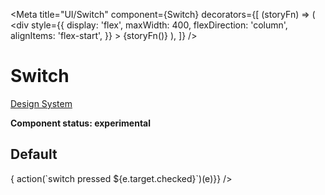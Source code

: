 
<Meta
  title="UI/Switch"
  component={Switch}
  decorators={[
    (storyFn) => (
      <div
        style={{
          display: 'flex',
          maxWidth: 400,
          flexDirection: 'column',
          alignItems: 'flex-start',
        }}
      >
        {storyFn()}
      </div>
    ),
  ]}
/>

# Switch

[Design System](https://designsystem.amsterdam.nl/7awj1hc9f/p/647350-toggle)

**Component status: experimental**

## Default

<Preview>
  <Story name="Default">
    <Fragment>
      <Switch id="default" onChange={(e) => {  action(`switch pressed ${e.target.checked}`)(e)}} />
    </Fragment>
  </Story>
</Preview>
